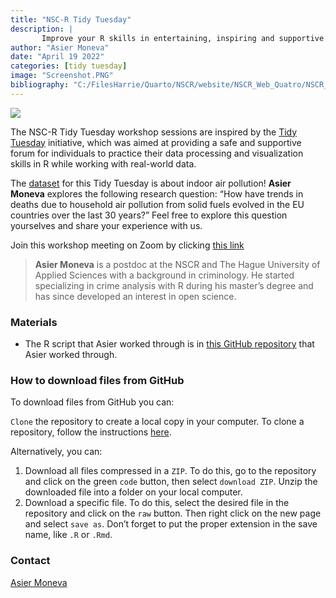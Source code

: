 ```yaml
---
title: "NSC-R Tidy Tuesday"
description: |
       Improve your R skills in entertaining, inspiring and supportive sessions moderated by your own colleagues.
author: "Asier Moneva"
date: "April 19 2022"
categories: [tidy tuesday]
image: "Screenshot.PNG"
bibliography: "C:/FilesHarrie/Quarto/NSCR/website/NSCR_Web_Quatro/NSCR_Blog_Quarto/references/references.bib"
---
```


![](Screenshot.PNG)

The NSC-R Tidy Tuesday workshop sessions are inspired by the [Tidy Tuesday](https://www.tidytuesday.com/) initiative, which was aimed at providing a safe and supportive forum for individuals to practice their data processing and visualization skills in R while working with real-world data.

The [dataset](https://raw.githubusercontent.com/rfordatascience/tidytuesday/master/data/2022/2022-04-12/indoor_pollution.csv) for this Tidy Tuesday is about indoor air pollution! **Asier Moneva** explores the following research question: "How have trends in deaths due to household air pollution from solid fuels evolved in the EU countries over the last 30 years?" Feel free to explore this question yourselves and share your experience with us.

Join this workshop meeting on Zoom by clicking [this link](https://us02web.zoom.us/j/82954366080?pwd=bzdpSzRkNktzVkZSOEdNUTlSdTNmdz09)

> **Asier Moneva** is a postdoc at the NSCR and The Hague University of Applied Sciences with a background in criminology. He started specializing in crime analysis with R during his master's degree and has since developed an interest in open science.

### Materials

-   The R script that Asier worked through is in [this GitHub repository](https://github.com/amoneva/tidy_tuesday/blob/main/week15_air_pollution.Rmd) that Asier worked through.

### How to download files from GitHub

To download files from GitHub you can:

`Clone` the repository to create a local copy in your computer. To clone a repository, follow the instructions [here](https://docs.github.com/en/repositories/creating-and-managing-repositories/cloning-a-repository).

Alternatively, you can:

1.  Download all files compressed in a `ZIP`. To do this, go to the repository and click on the green `code` button, then select `download ZIP`. Unzip the downloaded file into a folder on your local computer.
2.  Download a specific file. To do this, select the desired file in the repository and click on the `raw` button. Then right click on the new page and select `save as`. Don't forget to put the proper extension in the save name, like `.R` or `.Rmd`.

### Contact

[Asier Moneva](https://nscr.nl/en/medewerker/asier-moneva/)
